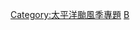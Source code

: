 {{Parent monthly clean up category|monthly=no|pts wikify}}

[[Category:太平洋颱風季專題|Category:太平洋颱風季專題]]
[[Category:维基百科条目清理|B]]